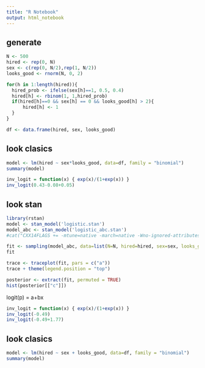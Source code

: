 ```yaml
---
title: "R Notebook"
output: html_notebook
---
```


## generate
```r
N <- 500
hired <- rep(0, N)
sex <- c(rep(0, N/2),rep(1, N/2))
looks_good <- rnorm(N, 0, 2)

for(h in 1:length(hired)){
  hired_prob <- ifelse(sex[h]==1, 0.5, 0.4)
  hired[h] <- rbinom(1, 1,hired_prob)
  if(hired[h]==0 && sex[h] == 0 && looks_good[h] > 2){
      hired[h] <- 1
  }
}

df <- data.frame(hired, sex, looks_good)

```


## look clasics
```r
model <- lm(hired ~ sex*looks_good, data=df, family = "binomial")
summary(model)

```
```r
inv_logit = function(x) { exp(x)/(1+exp(x)) }
inv_logit(0.43-0.08+0.05)
```


## look stan
```r
library(rstan)
model <- stan_model('logistic.stan')
model_abc <- stan_model('logistic_abc.stan')
#cat("CXX14FLAGS += -mtune=native -march=native -Wno-ignored-attributes -Wno-deprecated-declarations", file = "~/.R/Makevars.win")

```

```r
fit <- sampling(model_abc, data=list(N=N, hired=hired, sex=sex, looks_good=looks_good))
fit
```

```r
trace <- traceplot(fit, pars = c("a"))
trace + theme(legend.position = "top")
```


```r
posterior <- extract(fit, permuted = TRUE)
hist(posterior[["c"]])
```



logit(p) = a+bx

```r
inv_logit = function(x) { exp(x)/(1+exp(x)) }
inv_logit(-0.49)
inv_logit(-0.49+1.77)
```



## look clasics
```r
model <- lm(hired ~ sex + looks_good, data=df, family = "binomial")
summary(model)

```

